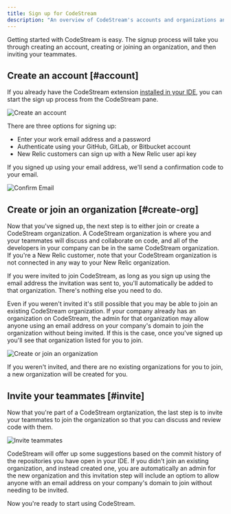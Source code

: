 ```yaml
---
title: Sign up for CodeStream
description: "An overview of CodeStream's accounts and organizations and how to set those up for your team."
---
```






Getting started with CodeStream is easy. The signup process will take you
through creating an account, creating or joining an organization, and then
inviting your teammates.

## Create an account [#account]

If you already have the CodeStream extension [installed in your
IDE](/docs/codestream/start-here/install-codestream), you can start the sign up
process from the CodeStream pane.

<img
  src={createAnAccount6}
  alt="Create an account"
/>

There are three options for signing up:

* Enter your work email address and a password
* Authenticate using your GitHub, GitLab, or Bitbucket account
* New Relic customers can sign up with a New Relic user api key

If you signed up using your email address, we'll send a confirmation code to your email.

<img
  src={emailConfirmation1}
  alt="Confirm Email"
/>

## Create or join an organization [#create-org]

Now that you've signed up, the next step is to either join or create a
CodeStream organization. A CodeStream organization is where you and your
teammates will discuss and collaborate on code, and all of the developers in
your company can be in the same CodeStream organization. If you're a New Relic
customer, note that your CodeStream organization is not connected in any way to
your New Relic organization.

If you were invited to join CodeStream, as long as you sign up using the email
address the invitation was sent to, you'll automatically be added to that
organization. There's nothing else you need to do.

Even if you weren't invited it's still possible that you may be able to join an
existing CodeStream organization. If your company already has an organization on
CodeStream, the admin for that organization may allow anyone using an email
address on your company's domain to join the organization without being invited.
If this is the case, once you've signed up you'll see that organization listed
for you to join.

<img
  src={createOrJoinOrg}
  alt="Create or join an organization"
/>

If you weren't invited, and there are no existing organizations for you to join,
a new organization will be created for you.

## Invite your teammates [#invite]

Now that you're part of a CodeStream orgtanization, the last step is to invite
your teammates to join the organization so that you can discuss and review code
with them.

<img
  src={inviteTeammates}
  alt="Invite teammates"
/>

CodeStream will offer up some suggestions based on the commit history of the
repositories you have open in your IDE. If you didn't join an existing
organization, and instead created one, you are automatically an admin for the
new organization and this invitation step will include an optiom to allow anyone
with an email address on your company's domain to join without needing to be
invited.

Now you're ready to start using CodeStream.
